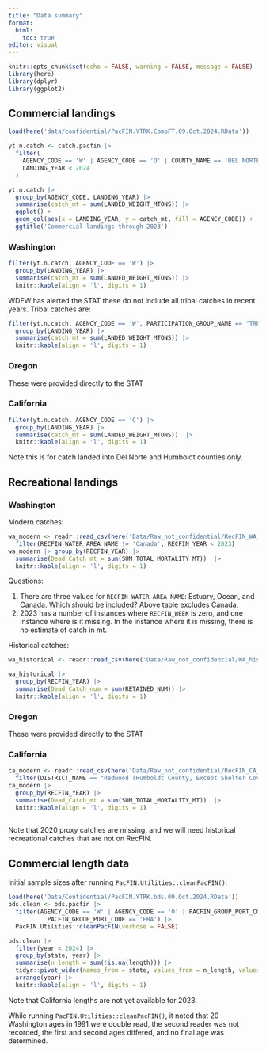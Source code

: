 ```yaml
---
title: "Data summary"
format: 
  html:
    toc: true
editor: visual
---
```

```r
knitr::opts_chunk$set(echo = FALSE, warning = FALSE, message = FALSE)
library(here)
library(dplyr)
library(ggplot2)
```

## Commercial landings
```r
load(here('data/confidential/PacFIN.YTRK.CompFT.09.Oct.2024.RData'))

yt.n.catch <- catch.pacfin |>
  filter(
    AGENCY_CODE == 'W' | AGENCY_CODE == 'O' | COUNTY_NAME == 'DEL NORTE' | COUNTY_NAME == 'HUMBOLDT',
    LANDING_YEAR < 2024
  )

yt.n.catch |>
  group_by(AGENCY_CODE, LANDING_YEAR) |>
  summarise(catch_mt = sum(LANDED_WEIGHT_MTONS)) |>
  ggplot() +
  geom_col(aes(x = LANDING_YEAR, y = catch_mt, fill = AGENCY_CODE)) +
  ggtitle('Commercial landings through 2023')

```

### Washington
```r
filter(yt.n.catch, AGENCY_CODE == 'W') |>
  group_by(LANDING_YEAR) |>
  summarise(catch_mt = sum(LANDED_WEIGHT_MTONS)) |>
  knitr::kable(align = 'l', digits = 1)
```

WDFW has alerted the STAT these do not include all tribal catches in recent years. Tribal catches are:
```r
filter(yt.n.catch, AGENCY_CODE == 'W', PARTICIPATION_GROUP_NAME == "TREATY INDIAN COMMERCIAL FISHER") |>
  group_by(LANDING_YEAR) |>
  summarise(catch_mt = sum(LANDED_WEIGHT_MTONS)) |>
  knitr::kable(align = 'l', digits = 1)
```


### Oregon
These were provided directly to the STAT

### California
```r
filter(yt.n.catch, AGENCY_CODE == 'C') |>
  group_by(LANDING_YEAR) |>
  summarise(catch_mt = sum(LANDED_WEIGHT_MTONS))  |>
  knitr::kable(align = 'l', digits = 1)
```

Note this is for catch landed into Del Norte and Humboldt counties only.

## Recreational landings

### Washington

Modern catches:
```r
wa_modern <- readr::read_csv(here('Data/Raw_not_confidential/RecFIN_WA_catch_to_2023.csv')) |>
  filter(RECFIN_WATER_AREA_NAME != 'Canada', RECFIN_YEAR < 2023)
wa_modern |> group_by(RECFIN_YEAR) |>
  summarise(Dead_Catch_mt = sum(SUM_TOTAL_MORTALITY_MT))  |>
  knitr::kable(align = 'l', digits = 1)
```


Questions: 

1. There are three values for `RECFIN_WATER_AREA_NAME`: Estuary, Ocean, and Canada. Which should be included? Above table excludes Canada.
2. 2023 has a number of instances where `RECFIN_WEEK` is zero, and one instance where is it missing. In the instance where it is missing, there is no estimate of catch in mt.

Historical catches:
```r
wa_historical <- readr::read_csv(here('Data/Raw_not_confidential/WA_historical_rec.csv'))

wa_historical |>
  group_by(RECFIN_YEAR) |>
  summarise(Dead_Catch_num = sum(RETAINED_NUM)) |>
  knitr::kable(align = 'l', digits = 1)
```
### Oregon
These were provided directly to the STAT

### California
```r
ca_modern <- readr::read_csv(here('Data/Raw_not_confidential/RecFIN_CA_catch_to_2023.csv')) |>
  filter(DISTRICT_NAME == "Redwood (Humboldt County, Except Shelter Cover Area, And Del Norte County)" ) 
ca_modern |>
  group_by(RECFIN_YEAR) |>
  summarise(Dead_Catch_mt = sum(SUM_TOTAL_MORTALITY_MT))  |>
  knitr::kable(align = 'l', digits = 1)
  

```
Note that 2020 proxy catches are missing, and we will need historical recreational catches that are not on RecFIN.

## Commercial length data

Initial sample sizes after running `PacFIN.Utilities::cleanPacFIN()`:
```r
load(here('Data/Confidential/PacFIN.YTRK.bds.09.Oct.2024.RData'))
bds.clean <- bds.pacfin |>
  filter(AGENCY_CODE == 'W' | AGENCY_CODE == 'O' | PACFIN_GROUP_PORT_CODE == 'CCA' |
           PACFIN_GROUP_PORT_CODE == 'ERA') |>
  PacFIN.Utilities::cleanPacFIN(verbose = FALSE)

bds.clean |>
  filter(year < 2024) |>
  group_by(state, year) |>
  summarise(n_length = sum(!is.na(length))) |>
  tidyr::pivot_wider(names_from = state, values_from = n_length, values_fill = 0) |>
  arrange(year) |>
  knitr::kable(align = 'l', digits = 1)

```
Note that California lengths are not yet available for 2023.

While running `PacFIN.Utilities::cleanPacFIN()`, it noted that 20 Washington ages in 1991 were double read, the second reader was not recorded, the first and second ages differed, and no final age was determined.